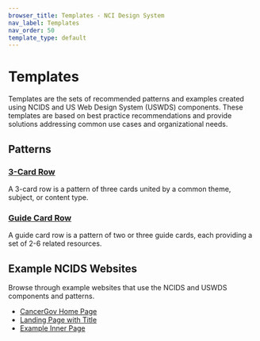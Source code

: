 ```yaml
---
browser_title: Templates - NCI Design System
nav_label: Templates
nav_order: 50
template_type: default
---
```


# Templates

Templates are the sets of recommended patterns and examples created using NCIDS and US Web Design System (USWDS) components. These templates are based on best practice recommendations and provide solutions addressing common use cases and organizational needs.

## Patterns

### [3-Card Row](./templates/3-card-row)

A 3-card row is a pattern of three cards united by a common theme, subject, or content type.

### [Guide Card Row](./templates/guide-card-row)

A guide card row is a pattern of two or three guide cards, each providing a set of 2-6 related resources.

## Example NCIDS Websites

Browse through example websites that use the NCIDS and USWDS components and patterns.

- [CancerGov Home Page](https://designsystem-dev.cancer.gov/develop/example-site/example-pages/cgov-home.html)
- [Landing Page with Title](https://designsystem-dev.cancer.gov/develop/example-site/example-pages/landing-page-with-title.html)
- [Example Inner Page](https://designsystem-dev.cancer.gov/develop/example-site/inner-pages/inner-page.html)
